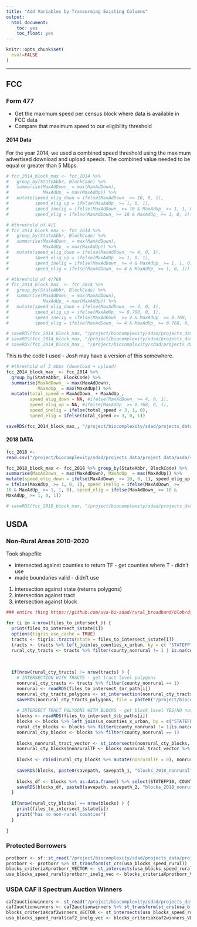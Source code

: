 ```yaml
---
title: "Add Variables by Transorming Existing Columns"
output: 
  html_document:
    toc: yes
    toc_float: yes
---
```


```r
knitr::opts_chunk$set(
  eval=FALSE
)
```

------------------------------------------------------------------------




## FCC 


### Form 477

-   Get the maximum speed per census block where data is available in
    FCC data
-   Compare that maximum speed to our eligibility threshold

#### 2014 Data

<!-- Note that we tried the following thresholds for 2014. -->

<!-- -   10/1 -->
<!-- -   4/1 -->
<!-- -   4/768 -->
<!-- -   5 (upload + download) ** selected -->

For the year 2014, we used a combined speed threshold using the maximum advertised download and upload speeds. The combined value needed to be equal or greater than 5 Mbps. 

```r
# fcc_2014_block_max <- fcc_2014 %>%
#   group_by(StateAbbr, BlockCode) %>%
#   summarise(MaxAdDown_ = max(MaxAdDown),
#             MaxAdUp_ = max(MaxAdUp)) %>%
#   mutate(speed_elig_down = ifelse(MaxAdDown_ >= 10, 0, 1),
#          speed_elig_up = ifelse(MaxAdUp_ >= 1, 0, 1),
#          speed_inelig = ifelse(MaxAdDown_ >= 10 & MaxAdUp_ >= 1, 1, 0),
#          speed_elig = ifelse(MaxAdDown_ >= 10 & MaxAdUp_ >= 1, 0, 1))

# #threshold of 4/1
# fcc_2014_block_max <- fcc_2014 %>%
#   group_by(StateAbbr, BlockCode) %>%
#   summarise(MaxAdDown_ = max(MaxAdDown),
#             MaxAdUp_ = max(MaxAdUp)) %>%
#   mutate(speed_elig_down = ifelse(MaxAdDown_ >= 4, 0, 1),
#          speed_elig_up = ifelse(MaxAdUp_ >= 1, 0, 1),
#          speed_inelig = ifelse(MaxAdDown_ >= 4 & MaxAdUp_ >= 1, 1, 0),
#          speed_elig = ifelse(MaxAdDown_ >= 4 & MaxAdUp_ >= 1, 0, 1))

# #threshold of 4/768
# fcc_2014_block_max_ <- fcc_2014 %>%
#   group_by(StateAbbr, BlockCode) %>%
#   summarise(MaxAdDown_ = max(MaxAdDown),
#             MaxAdUp_ = max(MaxAdUp)) %>%
#   mutate(speed_elig_down = ifelse(MaxAdDown_ >= 4, 0, 1),
#          speed_elig_up = ifelse(MaxAdUp_ >= 0.768, 0, 1),
#          speed_inelig = ifelse(MaxAdDown_ >= 4 & MaxAdUp_ >= 0.768, 1, 0),
#          speed_elig = ifelse(MaxAdDown_ >= 4 & MaxAdUp_ >= 0.768, 0, 1))

# saveRDS(fcc_2014_block_max, "/project/biocomplexity/sdad/projects_data/project_data/usda/rural_broadband/fcc_availability/fcc_2014_block_maxspdelig.RDS")
# saveRDS(fcc_2014_block_max, "/project/biocomplexity/sdad/projects_data/project_data/usda/rural_broadband/fcc_availability/fcc_2014_block_maxspdelig_threshold_4_1.RDS")
# saveRDS(fcc_2014_block_max_, "/project/biocomplexity/sdad/projects_data/project_data/usda/rural_broadband/fcc_availability/fcc_2014_block_maxspdelig_threshold_4_768.RDS")

```

This is the code I used - Josh may have a version of this somewhere. 

```r
# #threshold of 3 mbps (download + upload)
fcc_2014_block_max_ <- fcc_2014 %>%
  group_by(StateAbbr, BlockCode) %>%
  summarise(MaxAdDown_ = max(MaxAdDown),
            MaxAdUp_ = max(MaxAdUp)) %>%
  mutate(total_speed = MaxAdDown_ + MaxAdUp_,
         speed_elig_down = NA, #ifelse(MaxAdDown_ >= 4, 0, 1),
         speed_elig_up = NA, #ifelse(MaxAdUp_ >= 0.768, 0, 1),
         speed_inelig = ifelse(total_speed < 3, 1, 0),
         speed_elig = ifelse(total_speed >= 3, 0, 1))

saveRDS(fcc_2014_block_max_, "/project/biocomplexity/sdad/projects_data/project_data/usda/rural_broadband/fcc_availability/fcc_2014_block_maxspdelig_threshold_total3.RDS")

```

#### 2018 DATA


```r
fcc_2018 <-
read.csv("/project/biocomplexity/sdad/projects_data/project_data/usda/rural_broadband/fcc_availability/fbd_us_without_satellite_dec2018_v2.csv")

fcc_2018_block_max <- fcc_2018 %>% group_by(StateAbbr, BlockCode) %>%
summarise(MaxAdDown_ = max(MaxAdDown), MaxAdUp_ = max(MaxAdUp)) %>%
mutate(speed_elig_down = ifelse(MaxAdDown_ >= 10, 0, 1), speed_elig_up
= ifelse(MaxAdUp_ >= 1, 0, 1), speed_inelig = ifelse(MaxAdDown_ >=
10 & MaxAdUp_ >= 1, 1, 0), speed_elig = ifelse(MaxAdDown_ >= 10 &
MaxAdUp_ >= 1, 0, 1))

# saveRDS(fcc_2018_block_max, "/project/biocomplexity/sdad/projects_data/project_data/usda/rural_broadband/fcc_availability/fcc_2018_block_maxspdelig.RDS")

```

## USDA 

### Non-Rural Areas 2010-2020

Took shapefile

* intersected against counties to return TF - get counties where T - didn't use
* made boundaries valid - didn't use 

1. intersection against state (returns polygons)
2. intersection against tract 
3. intersection against block 

```r
### entire thing https://github.com/uva-bi-sdad/rural_broadband/blob/dtmn_elig/src/eligibility/usda_nonrural_areas_map_manip.Rmd

for (i in 4:nrow(files_to_intersect_)) {
  print(files_to_intersect_$state[i])
  options(tigris_use_cache = TRUE)
  tracts <- tigris::tracts(state = files_to_intersect_$state[i])
  tracts <- tracts %>% left_join(us_counties_x_urban, by = c( "STATEFP",  "COUNTYFP"))
  rural_cty_tracts <- tracts %>% filter(county_nonrural != 1 | is.na(county_nonrural))
  
  
  
  if(nrow(rural_cty_tracts) != nrow(tracts) ) {
    # INTERSECTION WITH TRACTS - get tract level polygons
    nonrural_cty_tracts <- tracts %>% filter(county_nonrural == 1)
    nonrural <- readRDS(files_to_intersect_$nr_path[i])
    nonrural_cty_tracts_polygons <- st_intersection(nonrural_cty_tracts, nonrural)
    saveRDS(nonrural_cty_tracts_polygons, file = paste0("/project/biocomplexity/sdad/projects_data/project_data/usda/rural_broadband/RECONNECT_NON_RURAL_working/nonruralstate_2018_", files_to_intersect_$state[i],"_nonruraltracts_polygons.RDS"))
    
    # INTERSECT TRACT POLYGONS WITH BLOCKS - get block level YES/NO nonrural
    blocks <- readRDS(files_to_intersect_$cb_paths[i])
    blocks <- blocks %>% left_join(us_counties_x_urban, by = c("STATEFP10" = "STATEFP", "COUNTYFP10" = "COUNTYFP"))
    rural_cty_blocks <- blocks %>% filter(county_nonrural != 1|is.na(county_nonrural))
    nonrural_cty_blocks <- blocks %>% filter(county_nonrural == 1)
    
    blocks_nonrural_tract_vector <- st_intersects(nonrural_cty_blocks, nonrural_cty_tracts_polygons)
    nonrural_cty_blocks$nonruralTF <- blocks_nonrural_tract_vector %>% lengths > 0 
    
    blocks <- rbind(rural_cty_blocks %>% mutate(nonruralTF = 0), nonrural_cty_blocks)
    
    saveRDS(blocks, paste0(savepath, savepath_1, "blocks_2018_nonruralTF_sf_", files_to_intersect_$state[i], ".RDS"))
    
    blocks_df <- blocks %>% as.data.frame() %>% select(STATEFP10, COUNTYFP10, TRACTCE10, BLOCKCE10, GEOID10, NAME10, nonruralTF)
    saveRDS(blocks_df, paste0(savepath, savepath_2, "blocks_2018_nonruralTF_df_", files_to_intersect_$state[i], ".RDS"))
  }
  
  if(nrow(rural_cty_blocks) == nrow(blocks) ) {
    print(files_to_intersect_$state[i])
    print("has no non-rural counties")
  }
  
}
```


### Protected Borrowers

```r
protborr <- sf::st_read("/project/biocomplexity/sdad/projects_data/project_data/usda/rural_broadband/rus_broadband_servicearea/ProtectedBorrowers04222019.shp")
protborr <- protborr %>% st_transform(st_crs(usa_blocks_speed_rural))
blocks_criteriaXprotborr_VECTOR <- st_intersects(usa_blocks_speed_rural, protborr) 
usa_blocks_speed_rural$protborr_inelg_vec <- blocks_criteriaXprotborr_VECTOR %>% lengths >0 

```

### USDA CAF II Spectrum Auction Winners

```r
caf2auctionwinners <- st_read("/project/biocomplexity/sdad/projects_data/usda/bb/original/Protected_bb_borrower_service_areas/Auction903_April2019.shp")
caf2auctionwinners <- caf2auctionwinners %>% st_transform(st_crs(usa_blocks_speed_rural))
blocks_criteriaXcaf2winners_VECTOR <- st_intersects(usa_blocks_speed_rural, caf2auctionwinners) 
usa_blocks_speed_rural$caf2_inelg_vec <- blocks_criteriaXcaf2winners_VECTOR %>% lengths >0 
```

